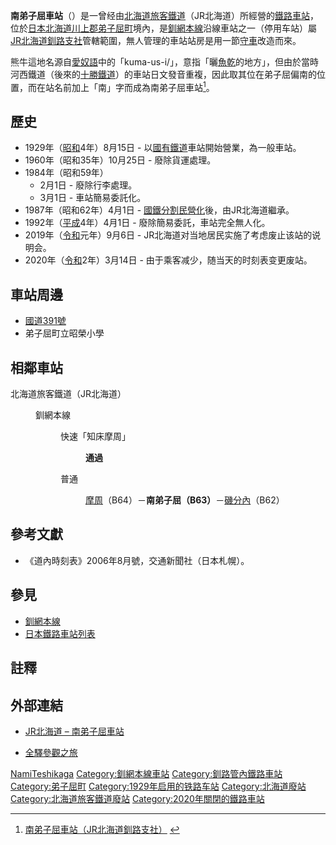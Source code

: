 {{noteTA
|T=zh-tw:南弟子屈車站;zh-hk:南弟子屈站;zh-cn:南弟子屈站;
|1=zh-tw:南弟子屈車站;zh-hk:南弟子屈站;zh-cn:南弟子屈站;
}}
{{日本車站資訊
|公司色     = #ccc
|文字色     = 
|站名       = 南弟子屈車站
|圖片       = Minami-teshikaga-eki.JPG
|pxl        = 
|圖片說明   = 由舊客車車廂改建而成的南弟子屈站站房（2014年12月）
|日文原名   = 南弟子屈
|平假名     = みなみてしかが
|羅馬拼音   = Minami-Teshikaga
|副站名     = 
|所屬公司   = [[File:JR_logo_(hokkaido).svg|23px]][[北海道旅客鐵道|北海道旅客鐵道]]（JR北海道）
|電報略號   = ミテ
|車站編號   = {{車站編號c|hotpink|B63}}
|所在地     = [[北海道|北海道]][[川上郡|川上郡]][[弟子屈町|弟子屈町]]字熊牛原野144番地
|車站構造   = [[地面車站|地面車站]]
|月台配置   = 1面1線
|所屬路線   = {{Color|#ef59a1|■}}[[釧網本線|釧網本線]]
|前一站     = B64 [[摩周車站|摩周]]
|前一站距離 = 8.2
|後一站距離 = 6.5
|後一站     = [[磯分內車站|磯分內]] B62
|距離       = 103.9
|起點站     = [[網走車站|網走]]
|啟用年月日 = 1929年（[[昭和|昭和]]4年）8月15日
|廢站年月日 = 2020年（[[令和|令和]]2年）3月14日
|上下車人次 =
|統計年度   =
|轉車       = 
|備註       = 無人車站
}}
'''南弟子屈車站'''（{{jpn|j=南弟子屈駅|hg=みなみてしかがえき|rm=Minami-teshikaga eki|f=y}}）是一曾经由[[北海道旅客鐵道|北海道旅客鐵道]]（JR北海道）所經營的[[鐵路車站|鐵路車站]]，位於[[日本|日本]][[北海道|北海道]][[川上郡|川上郡]][[弟子屈町|弟子屈町]]境內，是[[釧網本線|釧網本線]]沿線車站之一（停用车站）屬[[北海道旅客鐵道釧路支社|JR北海道釧路支社]]管轄範圍，無人管理的車站站房是用一節[[守車|守車]]改造而來。

熊牛這地名源自[[愛奴語|愛奴語]]中的「kuma-us-i/{{lang|ja|クマ・ウシ}}」，意指「曬[[魚乾|魚乾]]的地方」，但由於當時河西鐵道（後來的[[十勝鐵道|十勝鐵道]]）的車站日文發音重複，因此取其位在弟子屈偏南的位置，而在站名前加上「南」字而成為南弟子屈車站<ref>{{ja}}[http://www.jrkushiro.jp/eki/senmou/mi_tesi.html 南弟子屈車站（JR北海道釧路支社）] {{Wayback|url=http://www.jrkushiro.jp/eki/senmou/mi_tesi.html |date=20110429050305 }}</ref>。

== 歷史 ==
* 1929年（[[昭和|昭和]]4年）8月15日 - 以[[日本國有鐵道|國有鐵道]]車站開始營業，為一般車站。
* 1960年（昭和35年）10月25日 - 廢除貨運處理。
* 1984年（昭和59年）
** 2月1日 - 廢除行李處理。
** 3月1日 - 車站簡易委託化。
* 1987年（昭和62年）4月1日 - [[國鐵分割民營化|國鐵分割民營化]]後，由JR北海道繼承。
* 1992年（[[平成|平成]]4年）4月1日 - 廢除簡易委託，車站完全無人化。
* 2019年（[[令和|令和]]元年）9月6日 - JR北海道对当地居民实施了考虑废止该站的说明会。
* 2020年（[[令和|令和]]2年）3月14日 - 由于乘客减少，随当天的时刻表变更废站。

== 車站周邊 ==
* [[國道391號|國道391號]]
* 弟子屈町立昭榮小學

== 相鄰車站 ==
; 北海道旅客鐵道（JR北海道）
: {{Color|#ef59a1|■}}釧網本線
:: 快速「知床摩周」
::: '''通過'''
:: 普通
::: [[摩周站|摩周]]（B64）－'''南弟子屈（B63）'''－[[磯分內站|磯分內]]（B62）

==參考文獻==
* 《道內時刻表》2006年8月號，交通新聞社（日本札幌）。

== 參見 ==
* [[釧網本線|釧網本線]]
* [[日本鐵路車站列表|日本鐵路車站列表]]

==註釋==
<references/>

==外部連結==
* {{ja}}[http://www.jrhokkaido.co.jp/network/station/station.html#4563 JR北海道 – 南弟子屈車站]{{Wayback|url=http://www.jrhokkaido.co.jp/network/station/station.html#4563 |date=20190202042725 }}
* {{ja}}[http://www.tsuchibuta.com/jr-hokkaido/senmouline/10minamiteshikaga/10minamiteshikaga.htm 全驛參觀之旅] {{Wayback|url=http://www.tsuchibuta.com/jr-hokkaido/senmouline/10minamiteshikaga/10minamiteshikaga.htm |date=20160819103202 }}

{{釧網本線}}

{{DEFAULTSORT:Minami-Teshikaga}}
[[Category:日本鐵路車站_Mi|NamiTeshikaga]]
[[Category:釧網本線車站|Category:釧網本線車站]]
[[Category:釧路管內鐵路車站|Category:釧路管內鐵路車站]]
[[Category:弟子屈町|Category:弟子屈町]]
[[Category:1929年启用的铁路车站|Category:1929年启用的铁路车站]]
[[Category:北海道廢站|Category:北海道廢站]]
[[Category:北海道旅客鐵道廢站|Category:北海道旅客鐵道廢站]]
[[Category:2020年關閉的鐵路車站|Category:2020年關閉的鐵路車站]]
